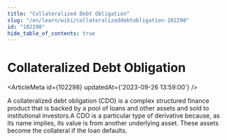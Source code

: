 ```yaml
---
title: "Collateralized Debt Obligation"
slug: "/en/learn/wiki/collateralizeddebtobligation-102298"
id: "102298"
hide_table_of_contents: true
---
```



# Collateralized Debt Obligation

<ArticleMeta id={102298} updatedAt={'2023-09-26 13:59:00'} />
<div className='border-solid border-b border-t-0 my-4 border-[var(--ifm-color-gray-300)]' />

A collateralized debt obligation (CDO) is a complex structured finance product that is backed by a pool of loans and other assets and sold to institutional investors.A CDO is a particular type of derivative because, as its name implies, its value is from another underlying asset. These assets become the collateral if the loan defaults.

